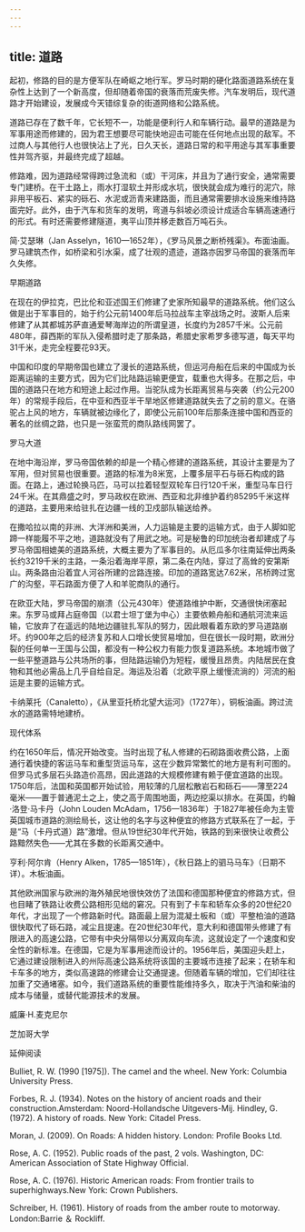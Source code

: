 ```yaml
---
---
---
```

title: 道路
---




起初，修路的目的是方便军队在崎岖之地行军。罗马时期的硬化路面道路系统在复杂性上达到了一个新高度，但却随着帝国的衰落而荒废失修。汽车发明后，现代道路才开始建设，发展成今天错综复杂的街道网络和公路系统。

道路已存在了数千年，它长短不一，功能是便利行人和车辆行动。最早的道路是为军事用途而修建的，因为君王想要尽可能快地迎击可能在任何地点出现的敌军。不过商人与其他行人也很快沾上了光，日久天长，道路日常的和平用途与其军事重要性并驾齐驱，并最终完成了超越。

修路难，因为道路经常得跨过急流和（或）干河床，并且为了通行安全，通常需要专门建桥。在干土路上，雨水打湿软土并形成水坑，很快就会成为难行的泥穴，除非用平板石、紧实的砾石、水泥或沥青来建路面，而且通常需要排水设施来维持路面完好。此外，由于汽车和货车的发明，弯道与斜坡必须设计成适合车辆高速通行的形式。有时还需要修建隧道，夷平山顶并移走数百万吨石头。

简·艾瑟琳（Jan Asselyn，1610—1652年），《罗马风景之断桥残渠》。布面油画。罗马建筑杰作，如桥梁和引水渠，成了壮观的遗迹，道路亦因罗马帝国的衰落而年久失修。





早期道路


在现在的伊拉克，巴比伦和亚述国王们修建了史家所知最早的道路系统。他们这么做是出于军事目的，始于约公元前1400年后马拉战车主宰战场之时。波斯人后来修建了从其都城苏萨直通爱琴海岸边的所谓皇道，长度约为2857千米。公元前480年，薛西斯的军队入侵希腊时走了那条路，希腊史家希罗多德写道，每天平均31千米，走完全程要花93天。

中国和印度的早期帝国也建立了漫长的道路系统，但运河舟船在后来的中国成为长距离运输的主要方式，因为它们比陆路运输更便宜，载重也大得多。在那之后，中国的道路只在地方和短途上起过作用。当驼队成为长距离贸易与突袭（约公元200年）的常规手段后，在中亚和西亚半干旱地区修建道路就失去了之前的意义。在骆驼占上风的地方，车辆就被边缘化了，即使公元前100年后那条连接中国和西亚的著名的丝绸之路，也只是一张蛮荒的商队路线网罢了。





罗马大道


在地中海沿岸，罗马帝国依赖的却是一个精心修建的道路系统，其设计主要是为了军用，但对贸易也很重要。道路的标准为8米宽，上覆多层平石与砾石构成的路面。在路上，通过轮换马匹，马可以拉着轻型双轮车日行120千米，重型马车日行24千米。在其鼎盛之时，罗马政权在欧洲、西亚和北非维护着约85295千米这样的道路，主要用来给驻扎在边疆一线的卫戍部队输送给养。

在撒哈拉以南的非洲、大洋洲和美洲，人力运输是主要的运输方式，由于人脚如驼蹄一样能履不平之地，道路就没有了用武之地。可是秘鲁的印加统治者却建成了与罗马帝国相媲美的道路系统，大概主要为了军事目的。从厄瓜多尔往南延伸出两条长约3219千米的主路，一条沿着海岸平原，第二条在内陆，穿过了高耸的安第斯山。两条路由沿着宜人河谷所建的岔路连接。印加的道路宽达7.62米，吊桥跨过宽广的沟壑，平石路面方便了人和羊驼商队的通行。

在欧亚大陆，罗马帝国的崩溃（公元430年）使道路维护中断，交通很快闭塞起来。东罗马或拜占庭帝国（以君士坦丁堡为中心）主要依赖舟船和通航河流来运输，它放弃了在遥远的陆地边疆驻扎军队的努力，因此眼看着东欧的罗马道路崩坏。约900年之后的经济复苏和人口增长使贸易增加，但在很长一段时期，欧洲分裂的任何单一王国与公国，都没有一种公权力有能力恢复道路系统。本地城市做了一些平整道路与公共场所的事，但陆路运输仍为短程，缓慢且昂贵。内陆居民在食物和其他必需品上几乎自给自足。海运及沿着（北欧平原上缓慢流淌的）河流的船运是主要的运输方式。

卡纳莱托（Canaletto），《从里亚托桥北望大运河》（1727年），铜板油画。跨过流水的道路需特地建桥。





现代体系


约在1650年后，情况开始改变。当时出现了私人修建的石砌路面收费公路，上面通行着快捷的客运马车和重型货运马车，这在少数异常繁忙的地方是有利可图的。但罗马式多层石头路造价高昂，因此道路的大规模修建有赖于便宜道路的出现。1750年后，法国和英国都开始试验，用较薄的几层松散岩石和砾石——薄至224毫米——置于普通泥土之上，使之高于周围地面，两边挖渠以排水。在英国，约翰·洛登·马卡丹（John Louden McAdam，1756—1836年）于1827年被任命为主管英国城市道路的测绘局长，这让他的名字与这种便宜的修路方式联系在了一起，于是“马（卡丹式道）路”激增。但从19世纪30年代开始，铁路的到来很快让收费公路黯然失色——尤其在多数的长距离交通中。

亨利·阿尔肯（Henry Alken，1785—1851年），《秋日路上的驷马马车》（日期不详）。木板油画。



其他欧洲国家与欧洲的海外殖民地很快效仿了法国和德国那种便宜的修路方式，但也目睹了铁路让收费公路相形见绌的窘况。只有到了卡车和轿车众多的20世纪20年代，才出现了一个修路新时代。路面最上层为混凝土板和（或）平整柏油的道路很快取代了砾石路，减尘且提速。在20世纪30年代，意大利和德国带头修建了有限进入的高速公路，它带有中央分隔带以分离双向车流，这就设定了一个速度和安全性的新标准。在德国，它是为军事用途而设计的。1956年后，美国迎头赶上，它通过建设限制进入的州际高速公路系统将该国的主要城市连接了起来；在轿车和卡车多的地方，类似高速路的修建会让交通提速。但随着车辆的增加，它们却往往加重了交通堵塞。如今，我们道路系统的重要性能维持多久，取决于汽油和柴油的成本与储量，或替代能源技术的发展。

威廉·H.麦克尼尔

芝加哥大学





延伸阅读


Bulliet, R. W. (1990 [1975]). The camel and the wheel. New York: Columbia University Press.

Forbes, R. J. (1934). Notes on the history of ancient roads and their construction.Amsterdam: Noord-Hollandsche Uitgevers-Mij. Hindley, G. (1972). A history of roads. New York: Citadel Press.

Moran, J. (2009). On Roads: A hidden history. London: Profile Books Ltd.

Rose, A. C. (1952). Public roads of the past, 2 vols. Washington, DC: American Association of State Highway Official.

Rose, A. C. (1976). Historic American roads: From frontier trails to superhighways.New York: Crown Publishers.

Schreiber, H. (1961). History of roads from the amber route to motorway. London:Barrie ＆ Rockliff.
